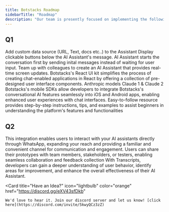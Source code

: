 ```yaml
---
title: Botstacks Roadmap
sidebarTitle: "Roadmap"
description: "Our team is presently focused on implementing the following features."
---
```


## Q1


<CardGroup cols={1}>

  <Card title="Custom Knowledge Base (Released)" icon="check" color="green">
    Add custom data source (URL, Text, docs etc..) to the Assistant
  </Card>

  <Card title="Canned Responses (Relased)" icon="check" color="green">
    Display clickable buttons below the AI Assistant's message.
  </Card>

  <Card title="Alternate Way to Start the Conversation (Released)" icon="check" color="green">
    AI Assistant starts the conversation first by sending inital messages instead of waiting for user input.
  </Card> 
  
  <Card title="AI Assistant Designer Collaboration" icon="sparkle">
    Team up with colleagues to create an AI Assistant that provides real-time screen updates.
  </Card>  

  <Card title="React UI Kit" icon="sparkle">
    Botstacks's React UI kit simplifies the process of creating chat-enabled applications in React by offering a collection of pre-designed user interface components.
  </Card>

  <Card title="Anthropic LLM Models" icon="sparkle">
    Anthropic models Claude 1 & Claude 2
  </Card>

  <Card title="Mobile SDKs" icon="sparkle">
    Botstacks's mobile SDKs allow developers to integrate Botstacks's conversational AI features seamlessly into iOS and Android apps, enabling enhanced user experiences with chat interfaces.
  </Card>

  <Card title="Guided Flow for Beginners" icon="sparkle">
    Easy-to-follow resource provides step-by-step instructions, tips, and examples to assist beginners in understanding the platform's features and functionalities
  </Card>

</CardGroup>


## Q2


<CardGroup cols={1}>

  <Card title="WhatsApp Integration" icon="Sparkle">
    This integration enables users to interact with your AI assistants directly through WhatsApp, expanding your reach and providing a familiar and convenient channel for communication and engagement.
  </Card>

  <Card title="Shareable Prototype" icon="Sparkle">
    Users can share their prototypes with team members, stakeholders, or testers, enabling seamless collaboration and feedback collection
  </Card>

  <Card title="Transcripts" icon="Sparkle">
    With Transcripts, developers can gain a deeper understanding of user behavior, identify areas for improvement, and enhance the overall effectiveness of their AI Assistant.
  </Card>

</CardGroup>

<br />

<Card 
  title="Have an Idea?" 
  icon="lightbulb" 
  color="orange" 
  href="https://discord.gg/eXV43sfDkb"
  >
    We'd love to hear it. Join our discord server and let us know! [click here](https://discord.com/invite/5kwyQCz3zZ)
</Card>

